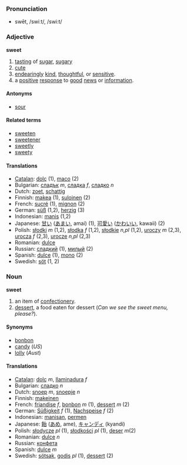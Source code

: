 === Pronunciation ===
*swēt, /swiːt/, /swi:t/

=== Adjective ===
'''sweet'''

# [[tasting]] of [[sugar]], [[sugary]]
# [[cute]]
# [[endearing]]ly [[kind]], [[thoughtful]], or [[sensitive]].
# a [[positive]] [[response]] to [[good]] [[news]] or [[information]].
==== Antonyms ====
*[[sour]]

==== Related terms ====
*[[sweeten]]
*[[sweetener]]
*[[sweetly]]
*[[sweety]]

==== Translations ====
*[[Catalan]]: [[dolç]] (1), [[maco]] (2)
*Bulgarian: [[сладък]] ''m'', [[сладка]] ''f'', [[сладко]] ''n''
*Dutch: [[zoet]], [[schattig]]
*Finnish: [[makea]] (1), [[suloinen]] (2)
*French: [[sucré]] (1), [[mignon]] (2)
*German: [[süß]] (1,2), [[herzig]] (3)
*Indonesian: [[manis]] (1,2)
*Japanese: [[甘い]] ([[あまい]], amai) (1), [[可愛い]] ([[かわいい]], kawaii) (2)
*Polish: [[słodki]] ''m'' (1,2), [[słodka]] ''f'' (1,2), [[słodkie]] ''n,pl'' (1,2), [[uroczy]] ''m'' (2,3), [[urocza]] ''f'' (2,3), [[urocze]] ''n,pl'' (2,3)
*Romanian: [[dulce]]
*Russian: [[сладкий]] (1), [[милый]] (2)
*Spanish: [[dulce]] (1), [[mono]] (2)
*Swedish: [[söt]] (1, 2)

=== Noun ===
'''sweet'''

# an item of [[confectionery]].
# [[dessert]], a food eaten for dessert (''Can we see the sweet menu, please?'').

==== Synonyms ====
*[[bonbon]]
*[[candy]] (''US'')
*[[lolly]] (''Aust'')

==== Translations ====
*[[Catalan]]: [[dolç]] ''m'', [[llaminadura]] ''f''
*Bulgarian: [[сладко]] ''n''
*Dutch: [[snoep]] ''m'', [[snoepje]] ''n''
*Finnish: [[makeinen]]
*French: [[friandise]] ''f'', [[bonbon]] ''m'' (1), [[dessert]] ''m'' (2)
*German: [[Süßigkeit]] ''f'' (1), [[Nachspeise]] ''f'' (2)
*Indonesian: [[manisan]], [[permen]]
*Japanese: [[飴]] ([[あめ]], ame), [[キャンディ]] (kyandi)
*Polish: [[słodycze]] ''pl'' (1), [[słodkości]] ''pl'' (1), [[deser]] ''m''(2)
*Romanian: [[dulce]] ''n''
*Russian: [[конфета]]
*Spanish: [[dulce]] ''m''
*Swedish: [[sötsak]], [[godis]] ''pl'' (1), [[dessert]] (2)